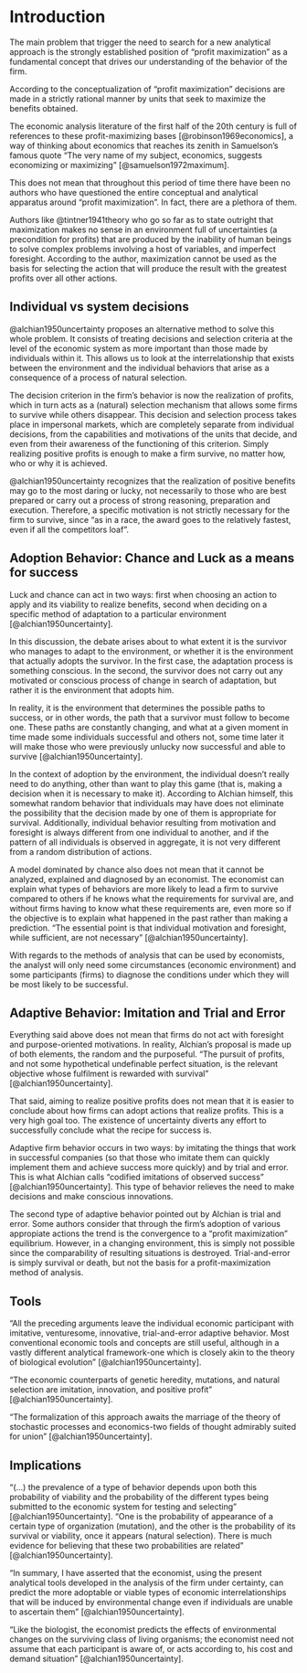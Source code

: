 # Introduction

The main problem that trigger the need to search for a new analytical approach is the strongly established position of "profit maximization" as a fundamental concept that drives our understanding of the behavior of the firm.

According to the conceptualization of "profit maximization" decisions are made in a strictly rational manner by units that seek to maximize the benefits obtained.

The economic analysis literature of the first half of the 20th century is full of references to these profit-maximizing bases [@robinson1969economics], a way of thinking about economics that reaches its zenith in Samuelson's famous quote "The very name of my subject, economics, suggests economizing or maximizing" [@samuelson1972maximum].

This does not mean that throughout this period of time there have been no authors who have questioned the entire conceptual and analytical apparatus around "profit maximization". In fact, there are a plethora of them.

Authors like @tintner1941theory who go so far as to state outright that maximization makes no sense in an environment full of uncertainties (a precondition for profits) that are produced by the inability of human beings to solve complex problems involving a host of variables, and imperfect foresight. According to the author, maximization cannot be used as the basis for selecting the action that will produce the result with the greatest profits over all other actions.


## Individual vs system decisions
@alchian1950uncertainty proposes an alternative method to solve this whole problem. It consists of treating decisions and selection criteria at the level of the economic system as more important than those made by individuals within it. This allows us to look at the interrelationship that exists between the environment and the individual behaviors that arise as a consequence of a process of natural selection.

The decision criterion in the firm's behavior is now the realization of profits, which in turn acts as a (natural) selection mechanism that allows some firms to survive while others disappear. This decision and selection process takes place in impersonal markets, which are completely separate from individual decisions, from the capabilities and motivations of the units that decide, and even from their awareness of the functioning of this criterion. Simply realizing positive profits is enough to make a firm survive, no matter how, who or why it is achieved.

@alchian1950uncertainty recognizes that the realization of positive benefits may go to the most daring or lucky, not necessarily to those who are best prepared or carry out a process of strong reasoning, preparation and execution. Therefore, a specific motivation is not strictly necessary for the firm to survive, since "as in a race, the award goes to the relatively fastest, even if all the competitors loaf".

## Adoption Behavior: Chance and Luck as a means for success
Luck and chance can act in two ways: first when choosing an action to apply and its viability to realize benefits, second when deciding on a specific method of adaptation to a particular environment [@alchian1950uncertainty].

In this discussion, the debate arises about to what extent it is the survivor who manages to adapt to the environment, or whether it is the environment that actually adopts the survivor. In the first case, the adaptation process is something conscious. In the second, the survivor does not carry out any motivated or conscious process of change in search of adaptation, but rather it is the environment that adopts him.

In reality, it is the environment that determines the possible paths to success, or in other words, the path that a survivor must follow to become one. These paths are constantly changing, and what at a given moment in time made some individuals successful and others not, some time later it will make those who were previously unlucky now successful and able to survive [@alchian1950uncertainty]. 

In the context of adoption by the environment, the individual doesn't really need to do anything, other than want to play this game (that is, making a decision when it is necessary to make it).  According to Alchian himself, this somewhat random behavior that individuals may have does not eliminate the possibility that the decision made by one of them is appropriate for survival. Additionally, individual behavior resulting from motivation and foresight is always different from one individual to another, and if the pattern of all individuals is observed in aggregate, it is not very different from a random distribution of actions.

A model dominated by chance also does not mean that it cannot be analyzed, explained and diagnosed by an economist. The economist can explain what types of behaviors are more likely to lead a firm to survive compared to others if he knows what the requirements for survival are, and without firms having to know what these requirements are, even more so if the objective is to explain what happened in the past rather than making a prediction. "The essential point is that individual motivation and foresight, while sufficient, are not necessary" [@alchian1950uncertainty].

With regards to the methods of analysis that can be used by economists, the analyst will only need some circumstances (economic environment) and some participants (firms) to diagnose the conditions under which they will be most likely to be successful.

## Adaptive Behavior: Imitation and Trial and Error
Everything said above does not mean that firms do not act with foresight and purpose-oriented motivations. In reality, Alchian's proposal is made up of both elements, the random and the purposeful. "The pursuit of profits, and not some hypothetical undefinable perfect situation, is the relevant objective whose fulfilment is rewarded with survival" [@alchian1950uncertainty]. 

That said, aiming to realize positive profits does not mean that it is easier to conclude about how firms can adopt actions that realize profits. This is a very high goal too. The existence of uncertainty diverts any effort to successfully conclude what the recipe for success is.

Adaptive firm behavior occurs in two ways: by imitating the things that work in successful companies (so that those who imitate them can quickly implement them and achieve success more quickly) and by trial and error. This is what Alchian calls "codified imitations of observed success" [@alchian1950uncertainty]. This type of behavior relieves the need to make decisions and make conscious innovations.

The second type of adaptive behavior pointed out by Alchian is trial and error. Some authors consider that through the firm's adoption of various appropiate actions the trend is the convergence to a "profit maximization" equilibrium. However, in a changing environment, this is simply not possible since the comparability of resulting situations is destroyed. Trial-and-error is simply survival or death, but not the basis for a profit-maximization method of analysis.

## Tools
"All the preceding arguments leave the individual economic participant with imitative, venturesome, innovative, trial-and-error adaptive behavior. Most conventional economic tools and concepts are still useful, although in a vastly different analytical framework-one which is closely akin to the theory of biological evolution" [@alchian1950uncertainty].

"The economic counterparts of genetic heredity, mutations, and natural selection are imitation, innovation, and positive profit" [@alchian1950uncertainty].

"The formalization of this approach awaits the marriage of the theory of stochastic processes and economics-two fields of thought admirably suited for union" [@alchian1950uncertainty].

## Implications
"(...) the prevalence of a type of behavior depends upon both this probability of viability and the probability of the different types
being submitted to the economic system for testing and selecting" [@alchian1950uncertainty]. "One is the probability of appearance of a certain type of organization (mutation), and the other is the probability of its survival or viability, once it appears (natural selection). There is much evidence for believing that these two probabilities are related" [@alchian1950uncertainty].

"In summary, I have asserted that the economist, using the present analytical tools developed in the analysis of the firm under certainty, can predict the more adoptable or viable types of economic interrelationships that will be induced by environmental change even if individuals are unable to ascertain them" [@alchian1950uncertainty].

"Like the biologist, the economist predicts the effects of environmental changes on the surviving class of living organisms; the economist need not assume that each participant is aware of, or acts according to, his cost and demand situation" [@alchian1950uncertainty].